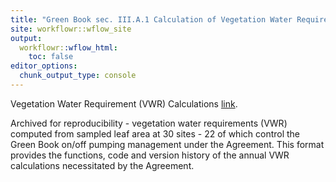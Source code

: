 ```yaml
---
title: "Green Book sec. III.A.1 Calculation of Vegetation Water Requirement (VWR)"
site: workflowr::wflow_site
output:
  workflowr::wflow_html:
    toc: false
editor_options:
  chunk_output_type: console
---
```

Vegetation Water Requirement (VWR) Calculations [link](https://github.com/zach-nelson/veg-water-requirement/blob/6190f27b41aa0bb736db22f2363b21d7c2e29bbe/docs/point_frame.html).


Archived for reproducibility -  vegetation water requirements (VWR) computed from sampled leaf area at 30 sites - 22 of which control the Green Book on/off pumping management under the Agreement. This format provides the functions, code and version history of the annual VWR calculations necessitated by the Agreement.



